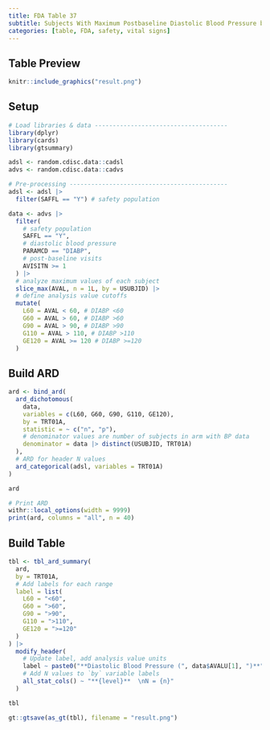 ```yaml
---
title: FDA Table 37
subtitle: Subjects With Maximum Postbaseline Diastolic Blood Pressure by Category of Blood Pressure, Safety Population, Pooled Analysis (or Trial X)
categories: [table, FDA, safety, vital signs]
---
```


::: panel-tabset
## Table Preview

```r
knitr::include_graphics("result.png")
```

## Setup

```r
# Load libraries & data -------------------------------------
library(dplyr)
library(cards)
library(gtsummary)

adsl <- random.cdisc.data::cadsl
advs <- random.cdisc.data::cadvs

# Pre-processing --------------------------------------------
adsl <- adsl |>
  filter(SAFFL == "Y") # safety population

data <- advs |>
  filter(
    # safety population
    SAFFL == "Y",
    # diastolic blood pressure
    PARAMCD == "DIABP",
    # post-baseline visits
    AVISITN >= 1
  ) |>
  # analyze maximum values of each subject
  slice_max(AVAL, n = 1L, by = USUBJID) |>
  # define analysis value cutoffs
  mutate(
    L60 = AVAL < 60, # DIABP <60
    G60 = AVAL > 60, # DIABP >60
    G90 = AVAL > 90, # DIABP >90
    G110 = AVAL > 110, # DIABP >110
    GE120 = AVAL >= 120 # DIABP >=120
  )
```

## Build ARD

```r
ard <- bind_ard(
  ard_dichotomous(
    data,
    variables = c(L60, G60, G90, G110, GE120),
    by = TRT01A,
    statistic = ~ c("n", "p"),
    # denominator values are number of subjects in arm with BP data
    denominator = data |> distinct(USUBJID, TRT01A)
  ),
  # ARD for header N values
  ard_categorical(adsl, variables = TRT01A)
)

ard
```

```r
# Print ARD
withr::local_options(width = 9999)
print(ard, columns = "all", n = 40)
```

## Build Table

```r
tbl <- tbl_ard_summary(
  ard,
  by = TRT01A,
  # Add labels for each range
  label = list(
    L60 = "<60",
    G60 = ">60",
    G90 = ">90",
    G110 = ">110",
    GE120 = ">=120"
  )
) |>
  modify_header(
    # Update label, add analysis value units
    label ~ paste0("**Diastolic Blood Pressure (", data$AVALU[1], ")**"),
    # Add N values to `by` variable labels
    all_stat_cols() ~ "**{level}**  \nN = {n}"
  )

tbl
```

```r
gt::gtsave(as_gt(tbl), filename = "result.png")
```

```r
```
:::
